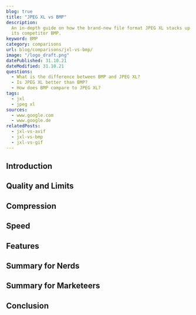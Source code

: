 ```yaml
---
blog: true
title: "JPEG XL vs BMP"
description:
  An in-depth guide on how the brand-new file format JPEG XL stacks up against
  its competitor BMP.
keyword: BMP
category: comparisons
url: blog/comparisons/jxl-vs-bmp/
image: "/logo_draft.png"
datePublished: 31.10.21
dateModified: 31.10.21
questions:
  - What is the difference between BMP and JPEG XL?
  - Is JPEG XL better than BMP?
  - How does BMP compare to JPEG XL?
tags:
  - jxl
  - jpeg xl
sources:
  - www.google.com
  - www.google.de
relatedPosts:
  - jxl-vs-avif
  - jxl-vs-bmp
  - jxl-vs-gif
---
```


## Introduction

## Quality and Limits

## Compression

## Speed

## Features

## Summary for Nerds

## Summary for Marketeers

## Conclusion
